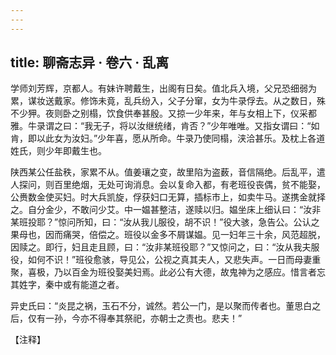```yaml
---
---
---
```

title: 聊斋志异 · 卷六 · 乱离
---

学师刘芳辉，京都人。有妹许聘戴生，出阁有日矣。值北兵入境，父兄恐细弱为累，谋妆送戴家。修饰未竟，乱兵纷入，父子分窜，女为牛录俘去。从之数日，殊不少狎。夜则卧之别榻，饮食供奉甚殷。又掠一少年来，年与女相上下，仪采都雅。牛录谓之曰：“我无子，将以汝继统绪，肯否？”少年唯唯。又指女谓曰：“如肯，即以此女为汝妇。”少年喜，愿从所命。牛录乃使同榻，浃洽甚乐。及枕上各道姓氏，则少年即戴生也。

陕西某公任盐秩，家累不从。值姜瓖之变，故里陷为盗薮，音信隔绝。后乱平，遣人探问，则百里绝烟，无处可询消息。会以复命入都，有老班役丧偶，贫不能娶，公赉数金使买妇。时大兵凯旋，俘获妇口无算，插标市上，如卖牛马。遂携金就择之。自分金少，不敢问少艾。中一媪甚整洁，遂赎以归。媪坐床上细认曰：“汝非某班投耶？”惊问所知，曰：“汝从我儿服役，胡不识！”役大骇，急告公。公认之果母也，因而痛哭，倍偿之。班役以金多不屑谋媪。见一妇年三十余，风范超脱，因赎之。即行，妇且走且顾，曰：“汝非某班役耶？”又惊问之，曰：“汝从我夫服役，如何不识！”班役愈骇，导见公，公视之真其夫人，又悲失声。一日而母妻重聚，喜极，乃以百金为班役娶美妇焉。此必公有大德，故鬼神为之感应。惜言者忘其姓字，秦中或有能道之者。

异史氏曰：“炎昆之祸，玉石不分，诚然。若公一门，是以聚而传者也。董思白之后，仅有一孙，今亦不得奉其祭祀，亦朝士之责也。悲夫！”

【注释】

